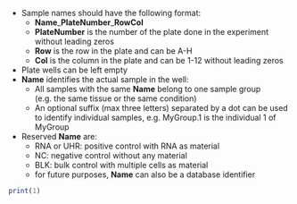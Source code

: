 * Sample names should have the following format:
    * **Name**\_**PlateNumber**\_**Row****Col**
    * **PlateNumber** is the number of the plate done in the experiment without leading zeros
    * **Row** is the row in the plate and can be A-H
    * **Col** is the column in the plate and can be 1-12 without leading zeros
* Plate wells can be left empty
* **Name** identifies the actual sample in the well:
    * All samples with the same **Name** belong to one sample group (e.g. the same tissue or the same condition)
    * An optional suffix (max three letters) separated by a dot can be used to identify individual samples, e.g. MyGroup.1 is the individual 1 of MyGroup
* Reserved **Name** are:
    * RNA or UHR: positive control with RNA as material
    * NC: negative control without any material
    * BLK: bulk control with multiple cells as material
    * for future purposes, **Name** can also be a database identifier

```r
print(1)
```